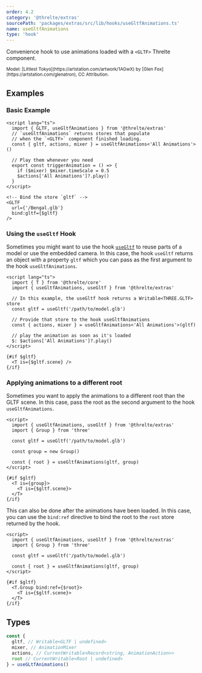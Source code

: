 ```yaml
---
order: 4.2
category: '@threlte/extras'
sourcePath: 'packages/extras/src/lib/hooks/useGltfAnimations.ts'
name: useGltfAnimations
type: 'hook'
---
```


Convenience hook to use animations loaded with a `<GLTF>` Threlte component.

<Example path="extras/use-gltf-animations" />

<small>
  Model: [Littlest Tokyo](https://artstation.com/artwork/1AGwX) by [Glen
  Fox](https://artstation.com/glenatron), CC Attribution.
</small>

## Examples

### Basic Example

```svelte
<script lang="ts">
  import { GLTF, useGltfAnimations } from '@threlte/extras'
  // `useGltfAnimations` returns stores that populate
  // when the `<GLTF>` component finished loading.
  const { gltf, actions, mixer } = useGltfAnimations<'All Animations'>()

  // Play them whenever you need
  export const triggerAnimation = () => {
    if ($mixer) $mixer.timeScale = 0.5
    $actions['All Animations']?.play()
  }
</script>

<!-- Bind the store `gltf` -->
<GLTF
  url={'/Bengal.glb'}
  bind:gltf={$gltf}
/>
```

### Using the `useGltf` Hook

Sometimes you might want to use the hook [`useGltf`](/docs/reference/extras/use-gltf) to reuse parts of a model or use the embedded camera. In this case, the hook `useGltf` returns an object with a property `gltf` which you can pass as the first argument to the hook `useGltfAnimations`.

```svelte
<script lang="ts">
  import { T } from '@threlte/core'
  import { useGltfAnimations, useGltf } from '@threlte/extras'

  // In this example, the useGltf hook returns a Writable<THREE.GLTF> store
  const gltf = useGltf('/path/to/model.glb')

  // Provide that store to the hook useGltfAnimations
  const { actions, mixer } = useGltfAnimations<'All Animations'>(gltf)

  // play the animation as soon as it's loaded
  $: $actions['All Animations']?.play()
</script>

{#if $gltf}
  <T is={$gltf.scene} />
{/if}
```

### Applying animations to a different root

Sometimes you want to apply the animations to a different root than the GLTF scene. In this case, pass the root as the second argument to the hook `useGltfAnimations`.

```svelte
<script>
  import { useGltfAnimations, useGltf } from '@threlte/extras'
  import { Group } from 'three'

  const gltf = useGltf('/path/to/model.glb')

  const group = new Group()

  const { root } = useGltfAnimations(gltf, group)
</script>

{#if $gltf}
  <T is={group}>
    <T is={$gltf.scene}>
  </T>
{/if}
```

This can also be done after the animations have been loaded. In this case, you can use the `bind:ref` directive to bind the root to the `root` store returned by the hook.

```svelte
<script>
  import { useGltfAnimations, useGltf } from '@threlte/extras'
  import { Group } from 'three'

  const gltf = useGltf('/path/to/model.glb')

  const { root } = useGltfAnimations(gltf, group)
</script>

{#if $gltf}
  <T.Group bind:ref={$root}>
    <T is={$gltf.scene}>
  </T>
{/if}
```

## Types

```ts
const {
  gltf, // Writable<GLTF | undefined>
  mixer, // AnimationMixer
  actions, // CurrentWritable<Record<string, AnimationAction>>
  root // CurrentWritable<Root | undefined>
} = useGLtfAnimations()
```
